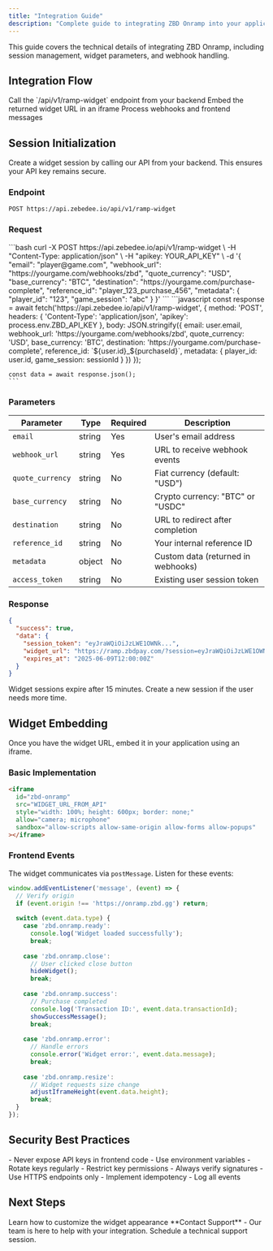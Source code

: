 ```yaml
---
title: "Integration Guide"
description: "Complete guide to integrating ZBD Onramp into your application"
---
```


This guide covers the technical details of integrating ZBD Onramp, including session management, widget parameters, and webhook handling.

## Integration Flow

<Steps>
  <Step title="Initialize Session">
    Call the `/api/v1/ramp-widget` endpoint from your backend
  </Step>
  <Step title="Load Widget">
    Embed the returned widget URL in an iframe
  </Step>
  <Step title="Handle Events">
    Process webhooks and frontend messages
  </Step>
</Steps>

## Session Initialization

Create a widget session by calling our API from your backend. This ensures your API key remains secure.

### Endpoint

```
POST https://api.zebedee.io/api/v1/ramp-widget
```

### Request

<Tabs>
  <Tab title="cURL">
    ```bash
    curl -X POST https://api.zebedee.io/api/v1/ramp-widget \
      -H "Content-Type: application/json" \
      -H "apikey: YOUR_API_KEY" \
      -d '{
        "email": "player@game.com",
        "webhook_url": "https://yourgame.com/webhooks/zbd",
        "quote_currency": "USD",
        "base_currency": "BTC",
        "destination": "https://yourgame.com/purchase-complete",
        "reference_id": "player_123_purchase_456",
        "metadata": {
          "player_id": "123",
          "game_session": "abc"
        }
      }'
    ```
  </Tab>
  <Tab title="Node.js">
    ```javascript
    const response = await fetch('https://api.zebedee.io/api/v1/ramp-widget', {
      method: 'POST',
      headers: {
        'Content-Type': 'application/json',
        'apikey': process.env.ZBD_API_KEY
      },
      body: JSON.stringify({
        email: user.email,
        webhook_url: 'https://yourgame.com/webhooks/zbd',
        quote_currency: 'USD',
        base_currency: 'BTC',
        destination: 'https://yourgame.com/purchase-complete',
        reference_id: `${user.id}_${purchaseId}`,
        metadata: {
          player_id: user.id,
          game_session: sessionId
        }
      })
    });
    
    const data = await response.json();
    ```
  </Tab>
</Tabs>

### Parameters

| Parameter | Type | Required | Description |
|-----------|------|----------|-------------|
| `email` | string | Yes | User's email address |
| `webhook_url` | string | Yes | URL to receive webhook events |
| `quote_currency` | string | No | Fiat currency (default: "USD") |
| `base_currency` | string | No | Crypto currency: "BTC" or "USDC" |
| `destination` | string | No | URL to redirect after completion |
| `reference_id` | string | No | Your internal reference ID |
| `metadata` | object | No | Custom data (returned in webhooks) |
| `access_token` | string | No | Existing user session token |

### Response

```json
{
  "success": true,
  "data": {
    "session_token": "eyJraWQiOiJzLWE1OWNk...",
    "widget_url": "https://ramp.zbdpay.com/?session=eyJraWQiOiJzLWE1OWNk...",
    "expires_at": "2025-06-09T12:00:00Z"
  }
}
```

<Warning>
  Widget sessions expire after 15 minutes. Create a new session if the user needs more time.
</Warning>

## Widget Embedding

Once you have the widget URL, embed it in your application using an iframe.

### Basic Implementation

```html
<iframe 
  id="zbd-onramp"
  src="WIDGET_URL_FROM_API"
  style="width: 100%; height: 600px; border: none;"
  allow="camera; microphone"
  sandbox="allow-scripts allow-same-origin allow-forms allow-popups"
></iframe>
```

### Frontend Events

The widget communicates via `postMessage`. Listen for these events:

```javascript
window.addEventListener('message', (event) => {
  // Verify origin
  if (event.origin !== 'https://onramp.zbd.gg') return;
  
  switch (event.data.type) {
    case 'zbd.onramp.ready':
      console.log('Widget loaded successfully');
      break;
      
    case 'zbd.onramp.close':
      // User clicked close button
      hideWidget();
      break;
      
    case 'zbd.onramp.success':
      // Purchase completed
      console.log('Transaction ID:', event.data.transactionId);
      showSuccessMessage();
      break;
      
    case 'zbd.onramp.error':
      // Handle errors
      console.error('Widget error:', event.data.message);
      break;
      
    case 'zbd.onramp.resize':
      // Widget requests size change
      adjustIframeHeight(event.data.height);
      break;
  }
});
```

## Security Best Practices

<CardGroup cols={2}>
  <Card title="API Key Security" icon="key">
    - Never expose API keys in frontend code
    - Use environment variables
    - Rotate keys regularly
    - Restrict key permissions
  </Card>
  <Card title="Webhook Security" icon="shield">
    - Always verify signatures
    - Use HTTPS endpoints only
    - Implement idempotency
    - Log all events
  </Card>
</CardGroup>

## Next Steps

<CardGroup cols={2}>
  <Card title="Customization" icon="palette" href="/payments/onramp/appearance">
    Learn how to customize the widget appearance
  </Card>
  <Card title="Need Help?" icon="headset" href="https://zbd.one/sales">
    **Contact Support** - Our team is here to help with your integration. Schedule a technical support session.
  </Card>
</CardGroup>


